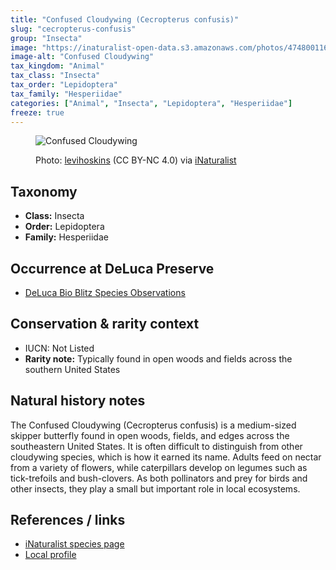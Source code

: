 ```yaml
---
title: "Confused Cloudywing (Cecropterus confusis)"
slug: "cecropterus-confusis"
group: "Insecta"
image: "https://inaturalist-open-data.s3.amazonaws.com/photos/474800116/original.jpg"        # keep for thumbnails
image-alt: "Confused Cloudywing"
tax_kingdom: "Animal"
tax_class: "Insecta"
tax_order: "Lepidoptera"        
tax_family: "Hesperiidae"     
categories: ["Animal", "Insecta", "Lepidoptera", "Hesperiidae"]
freeze: true
---
```


<figure class="species-figure">

<img src="https://inaturalist-open-data.s3.amazonaws.com/photos/474800116/original.jpg" alt="Confused Cloudywing" class="species-photo"/>

<figcaption class="photo-credit">

Photo: <a href="https://www.inaturalist.org/people/levihoskins">levihoskins</a> (CC BY-NC 4.0) via <a href="https://www.inaturalist.org/observations/264609649">iNaturalist</a>

</figcaption>

</figure>

## Taxonomy

-   **Class:** Insecta
-   **Order:** Lepidoptera
-   **Family:** Hesperiidae

## Occurrence at DeLuca Preserve

-   [DeLuca Bio Blitz Species Observations](https://www.inaturalist.org/observations?project_id=191727&subview=table&taxon_id=1638400)

## Conservation & rarity context

-   IUCN: Not Listed
-   **Rarity note:** Typically found in open woods and fields across the southern United States

## Natural history notes

The Confused Cloudywing (Cecropterus confusis) is a medium-sized skipper butterfly found in open woods, fields, and edges across the southeastern United States. It is often difficult to distinguish from other cloudywing species, which is how it earned its name. Adults feed on nectar from a variety of flowers, while caterpillars develop on legumes such as tick-trefoils and bush-clovers. As both pollinators and prey for birds and other insects, they play a small but important role in local ecosystems.

## References / links

-   [iNaturalist species page](https://www.inaturalist.org/taxa/1638400-Cecropterus-confusis)
-   [Local profile](https://butterfliesofamerica.com/L/cecropterus_confusis_types2.htm)
